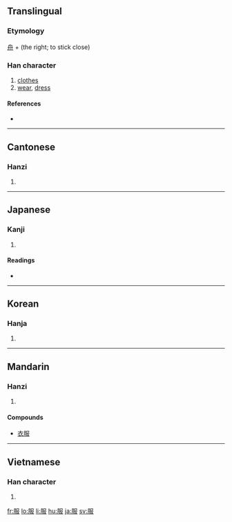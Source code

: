 ==Translingual==

===Etymology===
[[舟]] + (the right; to stick close)<!--JIS 0360-->

===Han character===
{{Han char|rn=74|rad=月|as=04|sn=8|four=7724<sub>7</sub>|canj=月尸中水 (BSLE)}}

# [[clothes]]
# [[wear]], [[dress]]

====References====
* {{Han ref|kx=0505.020|dkj=14345|dj=0883.140|hdz=32053.070|uh=670D|ud=26381|bh=AA41|bd=43585}}

----

==Cantonese==

===Hanzi===
{{yue-hanzi|jyut=|y=fuk6}}

# {{defn|Cantonese|sort=月04}}

----

==Japanese==

===Kanji===
{{ja-kanji|grade=3|rs=月04}}

# {{defn|Japanese}}

====Readings====
* {{ja-readings|on=[[ふく]] (fuku)|kun=[[きる]] (kiru), [[きもの]] (kimono), [[したがう]] (shitagau)}}

----

==Korean==

===Hanja===
{{ko-hanja|hangeul=[[복]]|eumhun=|rv=bok|mr=pok|y=pok}}

# {{defn|Korean|sort=月04}}

----

==Mandarin==

===Hanzi===
{{cmn-hanzi|pin=[[bì]] ([[bi4]]), [[fú]] ([[fu2]]), [[fù]] ([[fu4]])|wg=pi<sup>4</sup>, fu<sup>2</sup>, fu<sup>4</sup>}}

# {{defn|Mandarin|sort=月04}}

====Compounds====
* [[衣服]]

----

==Vietnamese==

===Han character===
{{vi-hantu|[[phục]]|rs=月04}}

# {{defn|Vietnamese|sort=月04}}

[[fr:服]]
[[lo:服]]
[[li:服]]
[[hu:服]]
[[ja:服]]
[[sv:服]]